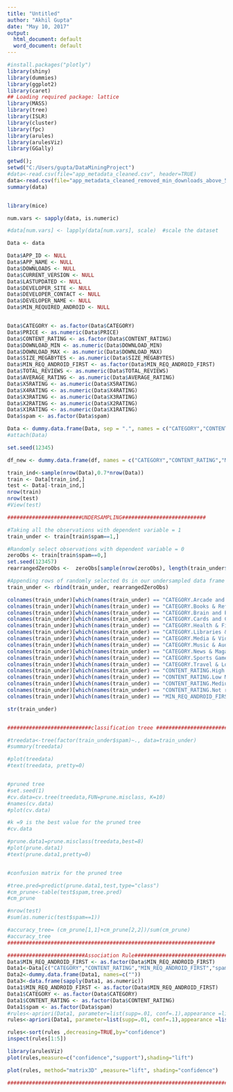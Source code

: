 ```yaml
---
title: "Untitled"
author: "Akhil Gupta"
date: "May 10, 2017"
output:
  html_document: default
  word_document: default
---
```


```r
#install.packages("plotly")
library(shiny)
library(dummies) 
library(ggplot2) 
library(caret) 
## Loading required package: lattice 
library(MASS) 
library(tree) 
library(ISLR) 
library(cluster) 
library(fpc) 
library(arules) 
library(arulesViz)
library(GGally)

getwd();
setwd("C:/Users/gupta/DataMiningProject")
#data<-read.csv(file="app_metadata_cleaned.csv", header=TRUE)
data<-read.csv(file="app_metadata_cleaned_removed_min_downloads_above_5m.csv", header=TRUE)
summary(data)


library(mice)

num.vars <- sapply(data, is.numeric)

#data[num.vars] <- lapply(data[num.vars], scale)  #scale the dataset

Data <- data

Data$APP_ID <- NULL
Data$APP_NAME <- NULL
Data$DOWNLOADS <- NULL
Data$CURRENT_VERSION <- NULL
Data$LASTUPDATED <- NULL
Data$DEVELOPER_SITE <- NULL
Data$DEVELOPER_CONTACT <- NULL
Data$DEVELOPER_NAME <- NULL
Data$MIN_REQUIRED_ANDROID <- NULL


Data$CATEGORY <- as.factor(Data$CATEGORY)
Data$PRICE <- as.numeric(Data$PRICE)
Data$CONTENT_RATING <- as.factor(Data$CONTENT_RATING)
Data$DOWNLOAD_MIN <- as.numeric(Data$DOWNLOAD_MIN)
Data$DOWNLOAD_MAX <- as.numeric(Data$DOWNLOAD_MAX)
Data$SIZE_MEGABYTES <- as.numeric(Data$SIZE_MEGABYTES)
Data$MIN_REQ_ANDROID_FIRST <- as.factor(Data$MIN_REQ_ANDROID_FIRST)
Data$TOTAL_REVIEWS <- as.numeric(Data$TOTAL_REVIEWS)
Data$AVERAGE_RATING <- as.numeric(Data$AVERAGE_RATING)
Data$X5RATING <- as.numeric(Data$X5RATING)
Data$X4RATING <- as.numeric(Data$X4RATING)
Data$X3RATING <- as.numeric(Data$X3RATING)
Data$X2RATING <- as.numeric(Data$X2RATING)
Data$X1RATING <- as.numeric(Data$X1RATING)
Data$spam <- as.factor(Data$spam)

Data <- dummy.data.frame(Data, sep = ".", names = c("CATEGORY","CONTENT_RATING","MIN_REQ_ANDROID_FIRST"))
#attach(Data)

set.seed(12345)

df_new <- dummy.data.frame(df, names = c("CATEGORY","CONTENT_RATING","MIN_REQ_ANDROID_FIRST"), sep = ".")

train_ind<-sample(nrow(Data),0.7*nrow(Data))
train <- Data[train_ind,]
test <- Data[-train_ind,]
nrow(train)
nrow(test)
#View(test)

########################UNDERSAMPLING###########################

#Taking all the observations with dependent variable = 1
train_under <- train[train$spam==1,]

#Randomly select observations with dependent variable = 0
zeroObs <- train[train$spam==0,]
set.seed(123457)
rearrangedZeroObs <-  zeroObs[sample(nrow(zeroObs), length(train_under$spam)),]

#Appending rows of randomly selected 0s in our undersampled data frame
train_under <- rbind(train_under, rearrangedZeroObs)

colnames(train_under)[which(names(train_under) == "CATEGORY.Arcade and Action")] <- "CATEGORY.ArcadeandAction"
colnames(train_under)[which(names(train_under) == "CATEGORY.Books & Reference")] <- "CATEGORY.BooksReference"
colnames(train_under)[which(names(train_under) == "CATEGORY.Brain and Puzzle")] <- "CATEGORY.BrainandPuzzle"
colnames(train_under)[which(names(train_under) == "CATEGORY.Cards and Casino")] <- "CATEGORY.CardsandCasino"
colnames(train_under)[which(names(train_under) == "CATEGORY.Health & Fitness")] <- "CATEGORY.HealthFitness"
colnames(train_under)[which(names(train_under) == "CATEGORY.Libraries & Demo")] <- "CATEGORY.LibrariesDemo"
colnames(train_under)[which(names(train_under) == "CATEGORY.Media & Video")] <- "CATEGORY.MediaVideo"
colnames(train_under)[which(names(train_under) == "CATEGORY.Music & Audio")] <- "CATEGORY.MusicAudio"
colnames(train_under)[which(names(train_under) == "CATEGORY.News & Magazines")] <- "CATEGORY.NewsMAgazines"
colnames(train_under)[which(names(train_under) == "CATEGORY.Sports Games")] <- "CATEGORY.SportsGames"
colnames(train_under)[which(names(train_under) == "CATEGORY.Travel & Local")] <- "CATEGORY.TravelLocal"
colnames(train_under)[which(names(train_under) == "CONTENT_RATING.High Maturity")] <- "CONTENT_RATING.HighMaturity"
colnames(train_under)[which(names(train_under) == "CONTENT_RATING.Low Maturity")] <- "CONTENT_RATING.LowMaturity"
colnames(train_under)[which(names(train_under) == "CONTENT_RATING.Medium Maturity")] <- "CONTENT_RATING.MediumMaturity"
colnames(train_under)[which(names(train_under) == "CONTENT_RATING.Not rated")] <- "CONTENT_RATING.Notrated"
colnames(train_under)[which(names(train_under) == "MIN_REQ_ANDROID_FIRST.Varies with device")] <- "MIN_REQ_ANDROID_FIRST.Varieswithdevice"

str(train_under)


###########################classification treee ################################

#treedata<-tree(factor(train_under$spam)~., data=train_under)
#summary(treedata)

#plot(treedata) 
#text(treedata, pretty=0)


#pruned tree
#set.seed(1) 
#cv.data=cv.tree(treedata,FUN=prune.misclass, K=10) 
#names(cv.data)
#plot(cv.data)

#k =9 is the best value for the pruned tree
#cv.data

#prune.data1=prune.misclass(treedata,best=8) 
#plot(prune.data1) 
#text(prune.data1,pretty=0)


#confusion matrix for the pruned tree

#tree.pred=predict(prune.data1,test,type="class") 
#cm_prune<-table(test$spam,tree.pred) 
#cm_prune

#nrow(test)
#sum(as.numeric(test$spam==1))

#accuracy_tree= (cm_prune[1,1]+cm_prune[2,2])/sum(cm_prune)
#accuracy_tree
###################################################################

#########################Association Rule########################################
Data$MIN_REQ_ANDROID_FIRST <- as.factor(Data$MIN_REQ_ANDROID_FIRST)
Data1<-Data[c("CATEGORY","CONTENT_RATING","MIN_REQ_ANDROID_FIRST","spam")]
Data2<-dummy.data.frame(Data1, names=c(""))
Data3<-data.frame(sapply(Data1, as.numeric))
Data1$MIN_REQ_ANDROID_FIRST <- as.factor(Data$MIN_REQ_ANDROID_FIRST)
Data1$CATEGORY <- as.factor(Data$CATEGORY)
Data1$CONTENT_RATING <- as.factor(Data$CONTENT_RATING)
Data1$spam <- as.factor(Data$spam)
#rules<-apriori(Data1, parameter=list(supp=.01, conf=.1),appearance =list(default="lhs",rhs="spam=1"), control=list(verbose=F))
rules<-apriori(Data1, parameter=list(supp=.01, conf=.1),appearance =list(default="lhs",rhs="spam=1"), control=list(verbose=F))

rules<-sort(rules ,decreasing=TRUE,by="confidence") 
inspect(rules[1:5])

library(arulesViz)
plot(rules,measure=c("confidence","support"),shading="lift")

plot(rules, method="matrix3D" ,measure="lift", shading="confidence")

#################################################################################






```

